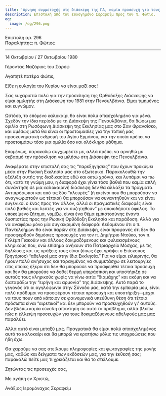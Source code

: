 ```yaml
---
title: 'Αρνηση συμμετοχής στη διάσκεψη της ΠΑ, καμία προσευχή για τους δοκιμαζόμενους Ρώσους'
description: Επιστολή από τον ευλογημένο Σεραφείμ προς τον π. Φώτιο.
og:
  image: /og/296.png
---
```


<div style={{textAlign:'right', fontFamily:'monospace'}}>Επιστολή αρ. 296</div>
<div style={{textAlign:'left', fontFamily:'monospace'}}>Παραλήπτης: π. Φώτιος</div>

---

14 Οκτωβρίου / 27 Οκτωβρίου 1980

Γέροντας Ναζάριος του Σαρόφ

Αγαπητέ πατέρα Φώτιε,

Είθε η ευλογία του Κυρίου να είναι μαζί σας!

Σας ευχαριστώ πολύ για την πρόσκληση της Ορθόδοξης Διάσκεψης να είμαι ομιλητής στη Διάσκεψη του 1981 στην Πενσυλβάνια. Είμαι τιμημένος και ευγνώμον.

Ωστόσο, το επόμενο καλοκαίρι θα είναι πολύ απασχολημένο για μένα. Σχεδόν την ίδια περίοδο με τη Διάσκεψη της Πενσυλβάνια, θα δώσω μια ομιλία στη Ρωσόφωνη Διάσκεψη της Εκκλησίας μας στο Σαν Φρανσίσκο, και αμέσως μετά θα είναι οι προετοιμασίες για την τοπική μας προσκυνηματική εκδρομή του Αγίου Ερμάνου, για την οποία πρέπει να προετοιμάσω τόσο μια ομιλία όσο και ολόκληρο μάθημα.

Επομένως, παρακαλώ συγχωρέστε με, αλλά πρέπει να αρνηθώ με σεβασμό την πρόσκληση να μιλήσω στη Διάσκεψη της Πενσυλβάνια.

Αναφέρατε στην επιστολή σας τις “παρεξηγήσεις” που έχουν προκύψει μέσα στην Ρωσική Εκκλησία μας στο εξωτερικό. Παρακολουθώ την εξέλιξη αυτής της διαδικασίας εδώ και οκτώ χρόνια, και λυπάμαι να πω ότι, κατά τη γνώμη μου, η διαφορά έχει γίνει τόσο βαθιά που καμία απλή συνάντηση σε μια καλοκαιρινή διάσκεψη δεν θα αλλάξει τα πράγματα. Αντιπρόσωποι και από τις δύο “πλευρές” (ή εκείνοι που θα μπορούσαν να αναγνωριστούν ως τέτοιοι) θα μπορούσαν να συναντηθούν και να είναι ευγενικοί ο ένας προς τον άλλον, αλλά οι πραγματικές διαφορές είναι πολύ βαθιές και λεπτές για να συζητηθούν” με οποιοδήποτε όφελος. Το υποκείμενο ζήτημα, νομίζω, είναι ένα θέμα εμπιστοσύνης έναντι δυσπιστίας προς την Ρωσική Ορθόδοξη Εκκλησία και παράδοση. Αλλά για να αναφέρω μόνο μία συγκεκριμένη διαφορά: Δεδομένου ότι ο π. Παντελεήμων θα είναι παρών στη Διάσκεψη, είναι προφανές ότι δεν θα προσφερθούν δημόσιες προσευχές για τον π. Δημήτριο Ντούκο, τον π. Γκλέμπ Γιακούιν και άλλους δοκιμαζόμενους και φυλακισμένους κληρικούς που, ενώ επίσημα ανήκουν στο Πατριαρχείο Μόσχας, με τις δηλώσεις και τις πράξεις τους είναι (όπως έχει γράψει ο Επίσκοπος Γρηγόριος) “αδελφοί μας στην ίδια Εκκλησία.” Για να είμαι ειλικρινής, θα ήμουν πολύ ανήσυχος και ταραγμένος να συμμετάσχω σε λειτουργίες στις οποίες ήξερα ότι δεν θα μπορούσε να προσφερθεί τέτοια προσευχή και δεν θα μπορούσε να δοθεί θερμή υπεράσπιση και υποστήριξη σε αυτούς τους κληρικούς χωρίς να γίνω αιτία “διαμάχης” και ακόμη και να διαταράξω την “ειρήνη και αρμονία” της Διάσκεψης. Αυτό παρά το γεγονός ότι οι αγγλόφωνοι στην Σύνοδο μας, κατά την εμπειρία μου, είναι πολύ πρόθυμοι να προσφέρουν τέτοια προσευχή και υποστήριξη—μέχρι να τους πουν από κάποιον σε φαινομενικά υπεύθυνη θέση ότι τέτοια πρόσωπα είναι “αιρετικοί” και δεν μπορούν να προσευχηθούν γι' αυτούς. Δεν βλέπω καμία εύκολη απάντηση σε αυτό το πρόβλημα, αλλά βλέπω πώς η έλλειψη προσευχών για τους δοκιμαζόμενους αδελφούς μας μας παραλύει.

Αλλά αυτό είναι μεταξύ μας. Πραγματικά θα είμαι πολύ απασχολημένος αυτό το καλοκαίρι και θα μπορώ να κρατήσω μόλις τις υποχρεώσεις που ήδη έχω.

Θα χαρούμε να σας στείλουμε πληροφορίες και φωτογραφίες της μονής μας, καθώς και δείγματα των εκδόσεών μας, για την έκθεσή σας; παρακαλώ πείτε μας τι χρειάζεται και θα το στείλουμε.

Ζητώντας τις προσευχές σας,

Με αγάπη εν Χριστώ,

Ανάξιος Ιερομόναχος Σεραφείμ